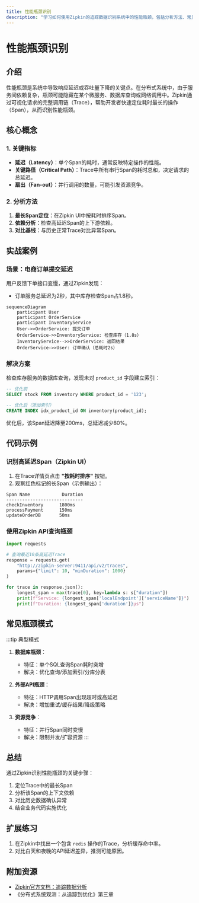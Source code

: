 ```yaml
---
title: 性能瓶颈识别
description: "学习如何使用Zipkin的追踪数据识别系统中的性能瓶颈，包括分析方法、常见模式和实践案例。"
---
```


# 性能瓶颈识别

## 介绍

性能瓶颈是系统中导致响应延迟或吞吐量下降的关键点。在分布式系统中，由于服务间依赖复杂，瓶颈可能隐藏在某个微服务、数据库查询或网络调用中。Zipkin通过可视化请求的完整调用链（Trace），帮助开发者快速定位耗时最长的操作（Span），从而识别性能瓶颈。

## 核心概念

### 1. 关键指标
- **延迟（Latency）**：单个Span的耗时，通常反映特定操作的性能。
- **关键路径（Critical Path）**：Trace中所有串行Span的耗时总和，决定请求的总延迟。
- **扇出（Fan-out）**：并行调用的数量，可能引发资源竞争。

### 2. 分析方法
1. **最长Span定位**：在Zipkin UI中按耗时排序Span。
2. **依赖分析**：检查高延迟Span的上下游依赖。
3. **对比基线**：与历史正常Trace对比异常Span。

## 实战案例

### 场景：电商订单提交延迟
用户反馈下单接口变慢，通过Zipkin发现：
- 订单服务总延迟为2秒，其中库存检查Span占1.8秒。

```mermaid
sequenceDiagram
    participant User
    participant OrderService
    participant InventoryService
    User->>OrderService: 提交订单
    OrderService->>InventoryService: 检查库存（1.8s）
    InventoryService-->>OrderService: 返回结果
    OrderService->>User: 订单确认（总耗时2s）
```

### 解决方案
检查库存服务的数据库查询，发现未对 `product_id` 字段建立索引：
```sql
-- 优化前
SELECT stock FROM inventory WHERE product_id = '123';

-- 优化后（添加索引）
CREATE INDEX idx_product_id ON inventory(product_id);
```
优化后，该Span延迟降至200ms，总延迟减少80%。

## 代码示例

### 识别高延迟Span（Zipkin UI）
1. 在Trace详情页点击 **"按耗时排序"** 按钮。
2. 观察红色标记的长Span（示例输出）：
```
Span Name            Duration
-----------------------------
checkInventory      1800ms
processPayment      150ms
updateOrderDB       50ms
```

### 使用Zipkin API查询瓶颈
```python
import requests

# 查询最近10条高延迟Trace
response = requests.get(
    "http://zipkin-server:9411/api/v2/traces",
    params={"limit": 10, "minDuration": 1000}
)

for trace in response.json():
    longest_span = max(trace[0], key=lambda s: s["duration"])
    print(f"Service: {longest_span['localEndpoint']['serviceName']}")
    print(f"Duration: {longest_span['duration']}μs")
```

## 常见瓶颈模式

:::tip 典型模式
1. **数据库瓶颈**：
   - 特征：单个SQL查询Span耗时突增
   - 解决：优化查询/添加索引/分库分表

2. **外部API瓶颈**：
   - 特征：HTTP调用Span出现超时或高延迟
   - 解决：增加重试/缓存结果/降级策略

3. **资源竞争**：
   - 特征：并行Span同时变慢
   - 解决：限制并发/扩容资源
:::

## 总结

通过Zipkin识别性能瓶颈的关键步骤：
1. 定位Trace中的最长Span
2. 分析该Span的上下文依赖
3. 对比历史数据确认异常
4. 结合业务代码实施优化

## 扩展练习
1. 在Zipkin中找出一个包含 `redis` 操作的Trace，分析缓存命中率。
2. 对比白天和夜晚的API延迟差异，推测可能原因。

## 附加资源
- [Zipkin官方文档：追踪数据分析](https://zipkin.io/pages/tracers_instrumentation.html)
- 《分布式系统观测：从追踪到优化》第三章